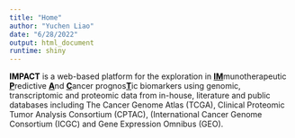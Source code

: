 ```yaml
---
title: "Home"
author: "Yuchen Liao"
date: "6/28/2022"
output: html_document
runtime: shiny
---
```



<span style="color:black;">**IMPACT**</span> is a web-based platform for the exploration in <span style="color:black;text-decoration: underline">**IM**</span>munotherapeutic <span style="color:black;text-decoration: underline">**P**</span>redictive <span style="color:black;text-decoration: underline">**A**</span>nd <span style="color:black;text-decoration: underline">**C**</span>ancer prognos<span style="color:black;text-decoration: underline">**T**</span>ic biomarkers using genomic, transcriptomic and proteomic data from in-house, literature and public databases including The Cancer Genome Atlas (TCGA),  Clinical Proteomic Tumor Analysis Consortium (CPTAC), (International Cancer Genome Consortium (ICGC) and Gene Expression Omnibus (GEO). 






